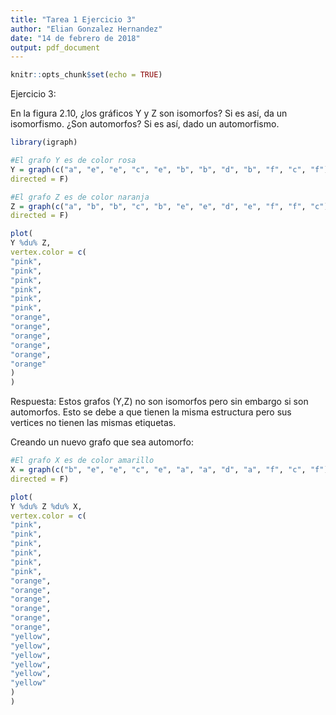 ```yaml
---
title: "Tarea 1 Ejercicio 3"
author: "Elian Gonzalez Hernandez"
date: "14 de febrero de 2018"
output: pdf_document
---
```


```r
knitr::opts_chunk$set(echo = TRUE)
```

Ejercicio 3:

En la figura 2.10, ¿los gráficos Y y Z son isomorfos? Si es así, da un isomorfismo.
¿Son automorfos? Si es así, dado un automorfismo.

```r
library(igraph)

#El grafo Y es de color rosa
Y = graph(c("a", "e", "e", "c", "e", "b", "b", "d", "b", "f", "c", "f"),
directed = F)

#El grafo Z es de color naranja
Z = graph(c("a", "b", "b", "c", "b", "e", "e", "d", "e", "f", "f", "c"),
directed = F)

plot(
Y %du% Z,
vertex.color = c(
"pink",
"pink",
"pink",
"pink",
"pink",
"pink",
"orange",
"orange",
"orange",
"orange",
"orange",
"orange"
)
)

```

Respuesta: 
Estos grafos (Y,Z) no son isomorfos pero sin embargo si son automorfos. Esto se debe a que tienen la misma estructura pero sus vertices no tienen las mismas etiquetas.


Creando un nuevo grafo que sea automorfo:

```r
#El grafo X es de color amarillo
X = graph(c("b", "e", "e", "c", "e", "a", "a", "d", "a", "f", "c", "f"),
directed = F)

plot(
Y %du% Z %du% X,
vertex.color = c(
"pink",
"pink",
"pink",
"pink",
"pink",
"pink",
"orange",
"orange",
"orange",
"orange",
"orange",
"orange",
"yellow",
"yellow",
"yellow",
"yellow",
"yellow",
"yellow"
)
)
```

